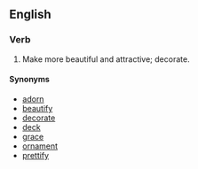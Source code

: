 ==English==
===Verb===
#Make more beautiful and attractive; decorate.
====Synonyms====
*[[adorn]]
*[[beautify]]
*[[decorate]]
*[[deck]]
*[[grace]]
*[[ornament]]
*[[prettify]]